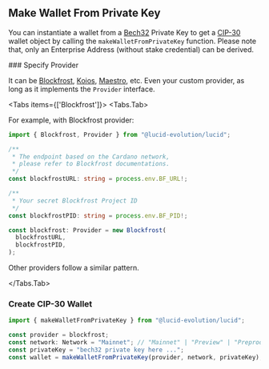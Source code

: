 
## Make Wallet From Private Key

You can instantiate a wallet from a [Bech32](https://github.com/cardano-foundation/CIPs/tree/master/CIP-0005) Private Key to get a [CIP-30](https://github.com/cardano-foundation/CIPs/tree/master/CIP-0030) wallet object by calling the `makeWalletFromPrivateKey` function. Please note that, only an Enterprise Address (without stake credential) can be derived.

<Steps>
### Specify Provider

It can be [Blockfrost](https://blockfrost.io), [Koios](https://koios.rest), [Maestro](https://gomaestro.org), etc. Even your custom provider, as long as it implements the `Provider` interface.

<Tabs items={['Blockfrost']}>
  <Tabs.Tab>

For example, with Blockfrost provider:

```typescript
import { Blockfrost, Provider } from "@lucid-evolution/lucid";

/**
 * The endpoint based on the Cardano network,
 * please refer to Blockfrost documentations.
 */
const blockfrostURL: string = process.env.BF_URL!;

/**
 * Your secret Blockfrost Project ID
 */
const blockfrostPID: string = process.env.BF_PID!;

const blockfrost: Provider = new Blockfrost(
  blockfrostURL,
  blockfrostPID,
);
```

Other providers follow a similar pattern.

</Tabs.Tab>

</Tabs>

### Create CIP-30 Wallet

```typescript
import { makeWalletFromPrivateKey } from "@lucid-evolution/lucid";

const provider = blockfrost;
const network: Network = "Mainnet"; // "Mainnet" | "Preview" | "Preprod" | "Custom"
const privateKey = "bech32 private key here ...";
const wallet = makeWalletFromPrivateKey(provider, network, privateKey); // CIP-30
```

</Steps>
